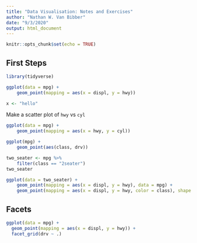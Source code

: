 ```yaml
---
title: "Data Visualisation: Notes and Exercises"
author: "Nathan W. Van Bibber"
date: "9/3/2020"
output: html_document
---
```


```r
knitr::opts_chunk$set(echo = TRUE)
```

## First Steps

```r
library(tidyverse)

ggplot(data = mpg) +
    geom_point(mapping = aes(x = displ, y = hwy))
```

```r
x <- "hello"
```

Make a scatter plot of `hwy` vs `cyl`
```r
ggplot(data = mpg) +
    geom_point(mapping = aes(x = hwy, y = cyl))
```

```r
ggplot(mpg) +
    geom_point(aes(class, drv))
```

```r
two_seater <- mpg %>% 
    filter(class == "2seater")
two_seater

```

```r
ggplot(data = two_seater) +
    geom_point(mapping = aes(x = displ, y = hwy), data = mpg) +
    geom_point(mapping = aes(x = displ, y = hwy, color = class), shape = 17, size = 2)
```

## Facets

```r
ggplot(data = mpg) + 
  geom_point(mapping = aes(x = displ, y = hwy)) + 
  facet_grid(drv ~ .)
```


